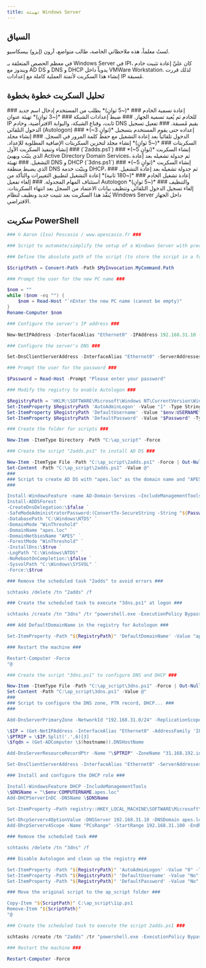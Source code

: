 ---
title: تهيئة Windows Server
---

## السياق

لستُ معلماً، هذه ملاحظاتي الخاصة، طالب متواضع، آرون (إيزو) بيسكاسيو.

في معظم الحصص المتعلقة بـ Windows Server في IPI، كان عليَّ إعادة تثبيت خادم ويندوز مع AD DS و DNS و DHCP يدوياً داخل VMWare Workstation. لذلك قررت إنشاء هذا السكربت لأتمتة العملية كاملة مع إعدادات IP مُسبقة.

## تحليل السكربت خطوة بخطوة

<DynamicCallout>
<Steps>
<Step>
### إعادة تسمية الخادم ###
*(~5 ثوانٍ)* يطلب من المستخدم إدخال اسم جديد للخادم ثم يُعيد تسمية الجهاز.
</Step>

<Step>
### ضبط إعدادات الشبكة ###
*(~3 ثوانٍ)* تهيئة عنوان IP ثابت، وقناع الشبكة، والبوابة الافتراضية، وخادم DNS بقيم مُسبقة.
</Step>

<Step>
### تفعيل تسجيل الدخول التلقائي (Autologon) ###
*(~3 ثوانٍ)* إعداده حتى يقوم المستخدم بتسجيل الدخول تلقائياً بعد إعادة التشغيل مع حفظ كلمة المرور في السجل.
</Step>

<Step>
### إنشاء مجلد السكربتات ###
*(~5 ثوانٍ)* إنشاء مجلد لتخزين السكربتات الإضافية المطلوبة للإعداد.
</Step>

<Step>
### إنشاء وتنفيذ السكربت الأول (`2adds.ps1`) ###
*(~5 ثوانٍ)* إنشاء السكربت الذي يثبّت ويهيئ Active Directory Domain Services، ثم جدولة تشغيله بعد إعادة التشغيل.
</Step>

<Step>
### تهيئة DNS و DHCP (`3dns.ps1`) ###
*(~5 ثوانٍ)* إنشاء السكربت الذي يضبط منطقة DNS ويثبّت خدمة DHCP، ثم جدولة تشغيله بعد إعادة التشغيل.
</Step>

<Step>
### إعادة تشغيل الخادم ###
*(~180 ثانية)* إعادة التشغيل لتطبيق التغييرات والتأكد من استئناف المهام المجدولة.
</Step>

<Step>
### إلغاء تفعيل Autologon والتنظيف ###
*(~5 ثوانٍ)* إلغاء تسجيل الدخول التلقائي وتنظيف بيانات الاعتماد من السجل بعد انتهاء السكربتات.
</Step>
</Steps>
</DynamicCallout>
<Callout type="warn">
يُنفَّذ هذا السكربت بعد تثبيت جديد ونظيف لنظام Windows Server داخل الجهاز الافتراضي.
</Callout>

## سكربت PowerShell
```ps1 {title="config-wserver.ps1"}
### © Aaron (Iso) Pescasio / www.apescasio.fr ###

### Script to automate/simplify the setup of a Windows Server with preconfigured AD DS, DNS, DHCP ###

### Define the absolute path of the script (to store the script in a folder at the end) ###

$ScriptPath = Convert-Path -Path $MyInvocation.MyCommand.Path

### Prompt the user for the new PC name ###

$nom = ""
while ($nom -eq "") {
    $nom = Read-Host "`nEnter the new PC name (cannot be empty)"
}
Rename-Computer $nom

### Configure the server's IP address ###

New-NetIPAddress -InterfaceAlias "Ethernet0" -IPAddress 192.168.31.10 -PrefixLength 24 -DefaultGateway 192.168.31.254 | Out-Null

### Configure the server's DNS ###

Set-DnsClientServerAddress -InterfaceAlias "Ethernet0" -ServerAddresses 192.168.31.10 | Out-Null

### Prompt the user for the password ###

$Password = Read-Host -Prompt "Please enter your password"

### Modify the registry to enable Autologon ###

$RegistryPath = 'HKLM:\SOFTWARE\Microsoft\Windows NT\CurrentVersion\Winlogon'
Set-ItemProperty $RegistryPath 'AutoAdminLogon' -Value "1" -Type String
Set-ItemProperty $RegistryPath 'DefaultUsername' -Value "$env:USERNAME" -Type String
Set-ItemProperty $RegistryPath 'DefaultPassword' -Value "$Password" -Type String

### Create the folder for scripts ###

New-Item -ItemType Directory -Path "C:\ap_script" -Force

### Create the script "2adds.ps1" to install AD DS ###

New-Item -ItemType File -Path "C:\ap_script\2adds.ps1" -Force | Out-Null
Set-Content -Path "C:\ap_script\2adds.ps1" -Value @"
###
### Script to create AD DS with "apes.loc" as the domain name and "APES" as the NETBIOS name ###
###

Install-WindowsFeature -name AD-Domain-Services –IncludeManagementTools
Install-ADDSForest `
-CreateDnsDelegation:\$false `
-SafeModeAdministratorPassword:(ConvertTo-SecureString -String "${Password}" -AsPlainText -Force) `
-DatabasePath "C:\Windows\NTDS" `
-DomainMode "WinThreshold" `
-DomainName "apes.loc" `
-DomainNetbiosName "APES" `
-ForestMode "WinThreshold" `
-InstallDns:\$true `
-LogPath "C:\Windows\NTDS" `
-NoRebootOnCompletion:\$false `
-SysvolPath "C:\Windows\SYSVOL" `
-Force:\$true

### Remove the scheduled task "2adds" to avoid errors ###

schtasks /delete /tn "2adds" /f

### Create the scheduled task to execute "3dns.ps1" at logon ###

schtasks /create /tn "3dns" /tr "powershell.exe -ExecutionPolicy Bypass -File C:\ap_script\3dns.ps1" /rl highest /sc onlogon

### Add DefaultDomainName in the registry for Autologon ###

Set-ItemProperty -Path "${RegistryPath}" 'DefaultDomainName' -Value "apes.loc" -Type String

### Restart the machine ###

Restart-Computer -Force
"@

### Create the script "3dns.ps1" to configure DNS and DHCP ###

New-Item -ItemType File -Path "C:\ap_script\3dns.ps1" -Force | Out-Null
Set-Content -Path "C:\ap_script\3dns.ps1" -Value @"
###
### Script to configure the DNS zone, PTR record, DHCP... ###
###

Add-DnsServerPrimaryZone -NetworkId "192.168.31.0/24" -ReplicationScope 'Domain'

\$IP = (Get-NetIPAddress -InterfaceAlias "Ethernet0" -AddressFamily 'IPv4').IPV4Address
\$PTRIP = \$IP.Split('.',6)[3]
\$fqdn = (Get-ADComputer \$(hostname)).DNSHostName

Add-DnsServerResourceRecordPtr -Name "\$PTRIP" -ZoneName "31.168.192.in-addr.arpa" -PtrDomainName "\$fqdn"

Set-DnsClientServerAddress -InterfaceAlias "Ethernet0" -ServerAddresses 192.168.31.10, 127.0.0.1

### Install and configure the DHCP role ###

Install-WindowsFeature DHCP -IncludeManagementTools
\$DNSName = "\$env:COMPUTERNAME.apes.loc"
Add-DHCPServerInDC -DNSName \$DNSName

Set-ItemProperty –Path registry::HKEY_LOCAL_MACHINE\SOFTWARE\Microsoft\ServerManager\Roles\12 –Name ConfigurationState –Value 2

Set-DhcpServerv4OptionValue -DNSServer 192.168.31.10 -DNSDomain apes.loc -Router 192.168.31.254
Add-DhcpServerv4Scope -Name "PCsRange" -StartRange 192.168.31.100 -EndRange 192.168.31.200 -SubnetMask 255.255.255.0 -Description "DHCP range for APES domain computers"

### Remove the scheduled task ###

schtasks /delete /tn "3dns" /f

### Disable Autologon and clean up the registry ###

Set-ItemProperty -Path "${RegistryPath}" 'AutoAdminLogon' -Value "0" -Type String
Set-ItemProperty -Path "${RegistryPath}" 'DefaultUsername' -Value "No" -Type String
Set-ItemProperty -Path "${RegistryPath}" 'DefaultPassword' -Value "No" -Type String

### Move the original script to the ap_script folder ###

Copy-Item "${ScriptPath}" C:\ap_script\1ip.ps1
Remove-Item "${ScriptPath}"
"@

### Create the scheduled task to execute the script 2adds.ps1 ###

schtasks /create /tn "2adds" /tr "powershell.exe -ExecutionPolicy Bypass -File C:\ap_script\2adds.ps1" /rl highest /sc onlogon

### Restart the machine ###

Restart-Computer -Force
```

